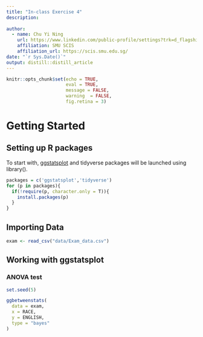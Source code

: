 ```yaml
---
title: "In-class Exercise 4"
description: 
  
author:
  - name: Chu Yi Ning 
    url: https://www.linkedin.com/public-profile/settings?trk=d_flagship3_profile_self_view_public_profile
    affiliation: SMU SCIS
    affiliation_url: https://scis.smu.edu.sg/
date: "`r Sys.Date()`"
output: distill::distill_article
---
```


```r
knitr::opts_chunk$set(echo = TRUE, 
                      eval = TRUE, 
                      message = FALSE, 
                      warning  = FALSE, 
                      fig.retina = 3)
```

# Getting Started 

## Setting up R packages

To start with, [ggstatsplot](https://indrajeetpatil.github.io/ggstatsplot/) and tidyverse packages will be launched using library().


```r
packages = c('ggstatsplot','tidyverse')
for (p in packages){
  if(!require(p, character.only = T)){
    install.packages(p)
  }
}
```


## Importing Data

```r
exam <- read_csv("data/Exam_data.csv")
```


## Working with ggstatsplot

### ANOVA test

```r
set.seed(5)

ggbetweenstats(
  data = exam,
  x = RACE, 
  y = ENGLISH,
  type = "bayes"
)
```

